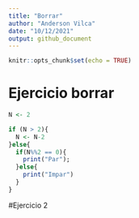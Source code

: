 ```yaml
---
title: "Borrar"
author: "Anderson Vilca"
date: "10/12/2021"
output: github_document
---
```


```r
knitr::opts_chunk$set(echo = TRUE)
```

# Ejercicio borrar

```r
N <- 2

if (N > 2){
  N <- N-2
}else{
  if(N%%2 == 0){
    print("Par");
  }else{
    print("Impar")
  }
}

```

#Ejercicio 2

```r




```